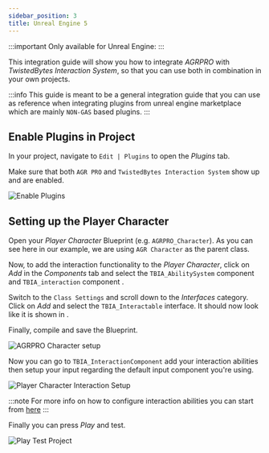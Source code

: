 ```yaml
---
sidebar_position: 3
title: Unreal Engine 5
---
```


:::important Only available for Unreal Engine: <UE version="5.0"/>
:::

This integration guide will show you how to integrate *AGRPRO* with *TwistedBytes Interaction System*, so that
you can use both in combination in your own projects.

:::info
This guide is meant to be a general integration guide that you can use as reference when integrating plugins from unreal engine marketplace which
are mainly `NON-GAS` based plugins.
:::

## Enable Plugins in Project

In your project, navigate to `Edit | Plugins` to open the *Plugins* tab.

Make sure that both `AGR PRO` <Step text="1"/> and `TwistedBytes Interaction System` <Step text="2"/> show up and are enabled.

![Enable Plugins](_static/img/AGRPRO_UE5/01_enable_plugins.png)


## Setting up the Player Character

Open your *Player Character* Blueprint (e.g. `AGRPRO_Character`). As you can see here in our example, we are using `AGR Character` as the parent class.

Now, to add the interaction functionality to the *Player Character*, click on *Add* <Step text="1"/> in the
*Components* tab and select the `TBIA_AbilitySystem` component <Step text="2"/> and `TBIA_interaction` component <Step text="3"/>.

Switch to the `Class Settings` and scroll down to the *Interfaces* category. Click on *Add* <Step text="4"/> and
select the `TBIA_Interactable` interface. It should now look like it is shown in <Step text="5"/>.

Finally, compile and save the Blueprint.

![AGRPRO Character setup](_static/img/AGRPRO_UE5/02_character_setup.png)

Now you can go to `TBIA_InteractionComponent` <Step text="1"/> add your interaction abilities <Step text="2"/> 
then setup your input <Step text="3"/> regarding the default input component you're using.

![Player Character Interaction Setup](_static/img/AGRPRO_UE5/03_greant_abilities.png)

:::note 
For more info on how to configure interaction abilities you can start from [here](/docs/quick-start/using-passive) 
:::

Finally you can press *Play* and test.

![Play Test Project](_static/img/AGRPRO_UE5/03_play.png)
